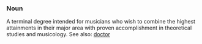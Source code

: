 ===Noun===

A terminal degree intended for musicians who wish to combine the highest attainments in their major area with proven accomplishment in theoretical studies and musicology. See also: [[doctor]]